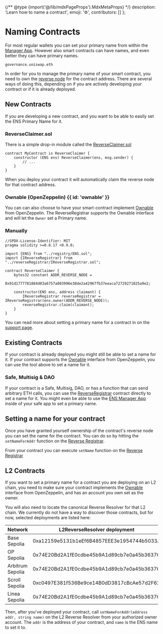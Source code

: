
{/** @type {import('@/lib/mdxPageProps').MdxMetaProps} */}
    description: 'Learn how to name a contract',
    emoji: '⚙️',
    contributors: []
};

# Naming Contracts

For most regular wallets you can set your primary name from within the [Manager App](https://ens.domains).
However also smart contracts can have names, and even better they can have primary names.

```
governance.uniswap.eth
```

In order for you to manage the primary name of your smart contract, you need to own the [reverse node](/terminology#reverse-node) for the contract address.
There are several ways of doing this, depending on if you are actively developing your contract or if it is already deployed.

## New Contracts

If you are developing a new contract, and you want to be able to easily set the ENS Primary Name for it.

### ReverseClaimer.sol

There is a simple drop-in module called the [ReverseClaimer.sol](https://github.com/ensdomains/ens-contracts/blob/master/contracts/reverseRegistrar/ReverseClaimer.sol)

```solidity
contract MyContract is ReverseClaimer {
    constructor (ENS ens) ReverseClaimer(ens, msg.sender) {
        // ...
    }
}
```

When you deploy your contract it will automatically claim the reverse node for that contract address.

### Ownable (OpenZeppelin) {{ id: 'ownable' }}

You can can also choose to have your smart-contract implement [Ownable](https://docs.openzeppelin.com/contracts/5.x/api/access#Ownable) from OpenZeppelin.
The ReverseRegistrar supports the Ownable interface and will let the `Owner` set a Primary name.

### Manually

```solidity
//SPDX-License-Identifier: MIT
pragma solidity >=0.8.17 <0.9.0;

import {ENS} from "../registry/ENS.sol";
import {IReverseRegistrar} from "../reverseRegistrar/IReverseRegistrar.sol";

contract ReverseClaimer {
    bytes32 constant ADDR_REVERSE_NODE =
        0x91d1777781884d03a6757a803996e38de2a42967fb37eeaca72729271025a9e2;

    constructor(ENS ens, address claimant) {
        IReverseRegistrar reverseRegistrar = IReverseRegistrar(ens.owner(ADDR_REVERSE_NODE));
        reverseRegistrar.claim(claimant);
    }
}
```

You can read more about setting a primary name for a contract in on the [support page](https://support.ens.domains/en/articles/7902626-set-primary-name-for-contract).

## Existing Contracts

If your contract is already deployed you might still be able to set a name for it.
If your contract supports the [Ownable](https://docs.openzeppelin.com/contracts/5.x/api/access#Ownable) interface from OpenZeppelin, you can use the tool above to set a name for it.

### Safe, Multisig & DAO

If your contract is a Safe, Multisig, DAO, or has a function that can send arbitrary ETH calls, you can use the [ReverseRegistrar](/registry/reverse) contract directly to set a name for it.
You might even be able to use the [ENS Manager App](https://ens.app/) inside of your safe app to set a primary name.

## Setting a name for your contract

Once you have granted yourself ownership of the contract's reverse node you can set the name for the contract.
You can do so by hitting the `setNameForAddr` function on the [Reverse Registrar](/registry/reverse).

From your contract you can execute `setName` function on the [Reverse Registrar](/registry/reverse)

<LiveDemo id="reversesetnamefordemo" />

## L2 Contracts

If you want to set a primary name for a contract you are deploying on an L2 chain, you need to make sure your contract implements the [Ownable](https://docs.openzeppelin.com/contracts/5.x/api/access#Ownable) interface from OpenZeppelin, and has an account you own set as the owner.

You will also need to locate the canonical Reverse Resolver for that L2 chain. We currently do not have a way to discover those contracts, but for now, selected deployments are listed here:

| Network          | L2ReverseResolver deployment               |
| ---------------- | ------------------------------------------ |
| Base Sepolia     | 0xa12159e5131b1eEf6B4857EEE3e1954744b5033A |
| OP Sepolia       | 0x74E20Bd2A1fE0cdbe45b9A1d89cb7e0a45b36376 |
| Arbitrum Sepolia | 0x74E20Bd2A1fE0cdbe45b9A1d89cb7e0a45b36376 |
| Scroll Sepolia   | 0xc0497E381f536Be9ce14B0dD3817cBcAe57d2F62 |
| Linea Sepolia    | 0x74E20Bd2A1fE0cdbe45b9A1d89cb7e0a45b36376 |

Then, after you've deployed your contract, call `setNameForAddr(address addr, string name)` on the L2 Reverse Resolver from your authorized owner account. The `addr` is the address of your contract, and `name` is the ENS name to set it to. 
